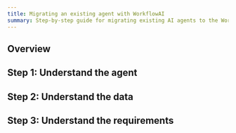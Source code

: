 ```yaml
---
title: Migrating an existing agent with WorkflowAI
summary: Step-by-step guide for migrating existing AI agents to the WorkflowAI platform. Covers understanding your current agent, data requirements, and migration best practices.
---
```


## Overview

## Step 1: Understand the agent

## Step 2: Understand the data

## Step 3: Understand the requirements
